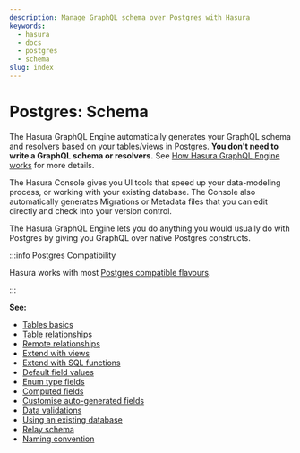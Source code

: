```yaml
---
description: Manage GraphQL schema over Postgres with Hasura
keywords:
  - hasura
  - docs
  - postgres
  - schema
slug: index
---
```


# Postgres: Schema

The Hasura GraphQL Engine automatically generates your GraphQL schema and resolvers based on your tables/views in
Postgres. **You don't need to write a GraphQL schema or resolvers.** See
[How Hasura GraphQL Engine works](/getting-started/how-it-works/index.mdx) for more details.

The Hasura Console gives you UI tools that speed up your data-modeling process, or working with your existing database.
The Console also automatically generates Migrations or Metadata files that you can edit directly and check into your
version control.

The Hasura GraphQL Engine lets you do anything you would usually do with Postgres by giving you GraphQL over native
Postgres constructs.

:::info Postgres Compatibility

Hasura works with most [Postgres compatible flavours](/databases/postgres/index.mdx#postgres-compatible-flavors).

:::

**See:**

- [Tables basics](schema/postgres/tables.mdx)
- [Table relationships](schema/postgres/table-relationships/index.mdx)
- [Remote relationships](schema/postgres/remote-relationships/index.mdx)
- [Extend with views](/schema/postgres/views.mdx)
- [Extend with SQL functions](/schema/postgres/custom-functions.mdx)
- [Default field values](/schema/postgres/default-values/index.mdx)
- [Enum type fields](/schema/postgres/enums.mdx)
- [Computed fields](/schema/postgres/computed-fields.mdx)
- [Customise auto-generated fields](/schema/postgres/custom-field-names.mdx)
- [Data validations](/schema/postgres/data-validations.mdx)
- [Using an existing database](/schema/postgres/using-existing-database.mdx)
- [Relay schema](/schema/postgres/relay-schema.mdx)
- [Naming convention](/schema/postgres/naming-convention.mdx)
